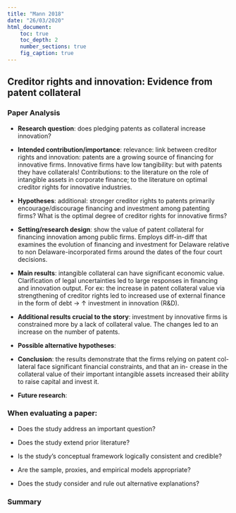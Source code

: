 ```yaml
---
title: "Mann 2018"
date: "26/03/2020"
html_document:
    toc: true
    toc_depth: 2
    number_sections: true
    fig_caption: true
---
```

## Creditor rights and innovation: Evidence from patent collateral{.tabset}

### Paper Analysis

-   **Research question**: does pledging patents as collateral increase innovation?

-   **Intended contribution/importance**: relevance: link between creditor rights and innovation: patents are a growing source of financing for innovative firms. Innovative firms have low tangibility: but with patents they have collaterals! Contributions: to the literature on the role of intangible assets in corporate finance; to the literature on optimal creditor rights for innovative industries.

-   **Hypotheses**: additional: stronger creditor rights to patents primarily encourage/discourage financing and investment among patenting firms? What is the optimal degree of creditor rights for innovative firms?

-   **Setting/research design**: show the value of patent collateral for financing innovation among public firms. Employs diff-in-diff that examines the evolution of financing and investment for Delaware relative to non Delaware-incorporated firms around the dates of the four court decisions.

-   **Main results**: intangible collateral can have significant economic value. Clarification of legal uncertainties led to large responses in financing and innovation output. For ex: the increase in patent collateral value via strengthening of creditor rights led to increased use of external finance in the form of debt $\rightarrow$ $\uparrow$ investment in innovation (R\&D).

-   **Additional results crucial to the story**: investment by innovative firms is constrained more by a lack of collateral value. The changes led to an increase on the number of patents. 

- **Possible alternative hypotheses**: 

- **Conclusion**: the results demonstrate that the firms relying on patent col- lateral face significant financial constraints, and that an in- crease in the collateral value of their important intangible assets increased their ability to raise capital and invest it.

- **Future research**:  

### When evaluating a paper:

- Does the study address an important question?

- Does the study extend prior literature?

- Is the study's conceptual framework logically consistent and credible?

- Are the sample, proxies, and empirical models appropriate?

- Does the study consider and rule out alternative explanations?

### Summary

